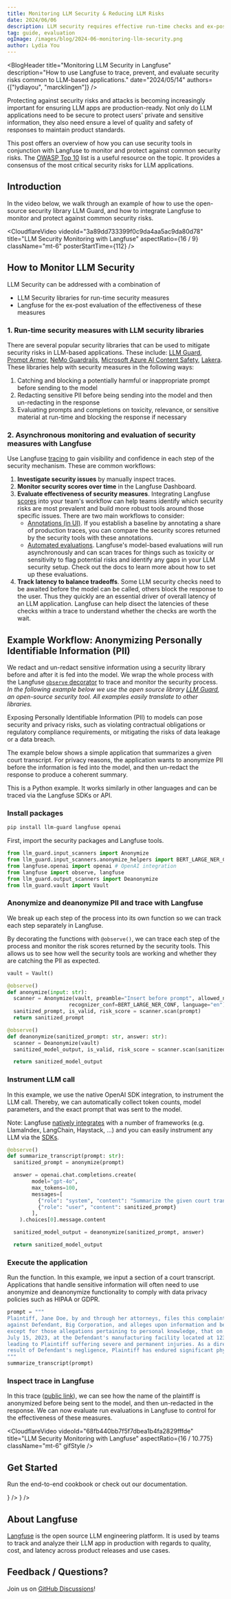 ```yaml
---
title: Monitoring LLM Security & Reducing LLM Risks
date: 2024/06/06
description: LLM security requires effective run-time checks and ex-post monitoring and evaluation. Learn how to use Langfuse together with popular security libraries to protect prevent common security risks.
tag: guide, evaluation
ogImage: /images/blog/2024-06-monitoring-llm-security.png
author: Lydia You
---
```



<BlogHeader
  title="Monitoring LLM Security in Langfuse"
  description="How to use Langfuse to trace, prevent, and evaluate security risks common to LLM-based applications."
  date="2024/05/14"
  authors={["lydiayou", "marcklingen"]}
/>

Protecting against security risks and attacks is becoming increasingly important for ensuring LLM apps are production-ready. Not only do LLM applications need to be secure to protect users' private and sensitive information, they also need ensure a level of quality and safety of responses to maintain product standards.

This post offers an overview of how you can use security tools in conjunction with Langfuse to monitor and protect against common security risks. The [OWASP Top 10](https://owasp.org/www-project-top-10-for-large-language-model-applications/) list is a useful resource on the topic. It provides a consensus of the most critical security risks for LLM applications.

## Introduction

In the video below, we walk through an example of how to use the open-source security library LLM Guard, and how to integrate Langfuse to monitor and protect against common security risks.

<CloudflareVideo
  videoId="3a89dd733399f0c9da4aa5ac9da80d78"
  title="LLM Security Monitoring with Langfuse"
  aspectRatio={16 / 9}
  className="mt-6"
  posterStartTime={112}
/>

## How to Monitor LLM Security

<Callout type="info">

LLM Security can be addressed with a combination of

- LLM Security libraries for run-time security measures
- Langfuse for the ex-post evaluation of the effectiveness of these measures

</Callout>

### 1. Run-time security measures with LLM security libraries

There are several popular security libraries that can be used to mitigate security risks in LLM-based applications. These include: [LLM Guard](https://llm-guard.com), [Prompt Armor](https://promptarmor.com), [NeMo Guardrails](https://github.com/NVIDIA/NeMo-Guardrails), [Microsoft Azure AI Content Safety](https://azure.microsoft.com/en-us/products/ai-services/ai-content-safety), [Lakera](https://www.lakera.ai). These libraries help with security measures in the following ways:

1. Catching and blocking a potentially harmful or inappropriate prompt before sending to the model
2. Redacting sensitive PII before being sending into the model and then un-redacting in the response
3. Evaluating prompts and completions on toxicity, relevance, or sensitive material at run-time and blocking the response if necessary

### 2. Asynchronous monitoring and evaluation of security measures with Langfuse

Use Langfuse [tracing](/docs/observability/overview) to gain visibility and confidence in each step of the security mechanism. These are common workflows:

1. **Investigate security issues** by manually inspect traces.
2. **Monitor security scores over time** in the Langfuse Dashboard.
3. **Evaluate effectiveness of security measures**. Integrating Langfuse [scores](/docs/evaluation/overview) into your team's workflow can help teams identify which security risks are most prevalent and build more robust tools around those specific issues. There are two main workflows to consider:
   - [Annotations (in UI)](/docs/evaluation/features/evaluation-methods/annotation). If you establish a baseline by annotating a share of production traces, you can compare the security scores returned by the security tools with these annotations.
   - [Automated evaluations](/docs/evaluation/features/evaluation-methods/llm-as-a-judge). Langfuse's model-based evaluations will run asynchronously and can scan traces for things such as toxicity or sensitivity to flag potential risks and identify any gaps in your LLM security setup. Check out the docs to learn more about how to set up these evaluations.
4. **Track latency to balance tradeoffs**. Some LLM security checks need to be awaited before the model can be called, others block the response to the user. Thus they quickly are an essential driver of overall latency of an LLM application. Langfuse can help disect the latencies of these checks within a trace to understand whether the checks are worth the wait.

## Example Workflow: Anonymizing Personally Identifiable Information (PII)

We redact and un-redact sensitive information using a security library before and after it is fed into the model. We wrap the whole process with the Langfuse [`observe` decorator](/docs/sdk/python/decorators) to trace and monitor the security process. _In the following example below we use the open source library [LLM Guard](https://llm-guard.com), an open-source security tool. All examples easily translate to other libraries._

Exposing Personally Identifiable Information (PII) to models can pose security and privacy risks, such as violating contractual obligations or regulatory compliance requirements, or mitigating the risks of data leakage or a data breach.

The example below shows a simple application that summarizes a given court transcript. For privacy reasons, the application wants to anonymize PII before the information is fed into the model, and then un-redact the response to produce a coherent summary.

<Callout>
  This is a Python example. It works similarly in other languages and can be
  traced via the Langfuse SDKs or API.
</Callout>

<Steps>

### Install packages

```bash
pip install llm-guard langfuse openai
```

First, import the security packages and Langfuse tools.

```python
from llm_guard.input_scanners import Anonymize
from llm_guard.input_scanners.anonymize_helpers import BERT_LARGE_NER_CONF
from langfuse.openai import openai # OpenAI integration
from langfuse import observe, langfuse
from llm_guard.output_scanners import Deanonymize
from llm_guard.vault import Vault
```

### Anonymize and deanonymize PII and trace with Langfuse

We break up each step of the process into its own function so we can track each step separately in Langfuse.

By decorating the functions with `@observe()`, we can trace each step of the process and monitor the risk scores returned by the security tools. This allows us to see how well the security tools are working and whether they are catching the PII as expected.

```python
vault = Vault()

@observe()
def anonymize(input: str):
  scanner = Anonymize(vault, preamble="Insert before prompt", allowed_names=["John Doe"], hidden_names=["Test LLC"],
                    recognizer_conf=BERT_LARGE_NER_CONF, language="en")
  sanitized_prompt, is_valid, risk_score = scanner.scan(prompt)
  return sanitized_prompt

@observe()
def deanonymize(sanitized_prompt: str, answer: str):
  scanner = Deanonymize(vault)
  sanitized_model_output, is_valid, risk_score = scanner.scan(sanitized_prompt, answer)

  return sanitized_model_output
```

### Instrument LLM call

In this example, we use the native OpenAI SDK integration, to instrument the LLM call. Thereby, we can automatically collect token counts, model parameters, and the exact prompt that was sent to the model.

Note: Langfuse [natively integrates](/integrations) with a number of frameworks (e.g. LlamaIndex, LangChain, Haystack, ...) and you can easily instrument any LLM via the [SDKs](/docs/observability/sdk/overview).

```python
@observe()
def summarize_transcript(prompt: str):
  sanitized_prompt = anonymize(prompt)

  answer = openai.chat.completions.create(
        model="gpt-4o",
        max_tokens=100,
        messages=[
          {"role": "system", "content": "Summarize the given court transcript."},
          {"role": "user", "content": sanitized_prompt}
        ],
    ).choices[0].message.content

  sanitized_model_output = deanonymize(sanitized_prompt, answer)

  return sanitized_model_output
```

### Execute the application

Run the function. In this example, we input a section of a court transcript. Applications that handle sensitive information will often need to use anonymize and deanonymize functionality to comply with data privacy policies such as HIPAA or GDPR.

```python
prompt = """
Plaintiff, Jane Doe, by and through her attorneys, files this complaint
against Defendant, Big Corporation, and alleges upon information and belief,
except for those allegations pertaining to personal knowledge, that on or about
July 15, 2023, at the Defendant's manufacturing facility located at 123 Industrial Way, Springfield, Illinois, Defendant negligently failed to maintain safe working conditions,
leading to Plaintiff suffering severe and permanent injuries. As a direct and proximate
result of Defendant's negligence, Plaintiff has endured significant physical pain, emotional distress, and financial hardship due to medical expenses and loss of income. Plaintiff seeks compensatory damages, punitive damages, and any other relief the Court deems just and proper.
"""
summarize_transcript(prompt)
```

### Inspect trace in Langfuse

In this trace ([public link](https://cloud.langfuse.com/project/cloramnkj0002jz088vzn1ja4/traces/43213866-3038-4706-ae3a-d39e9df459a2)), we can see how the name of the plaintiff is anonymized before being sent to the model, and then un-redacted in the response. We can now evaluate run evaluations in Langfuse to control for the effectiveness of these measures.

<CloudflareVideo
  videoId="68fb440bb7f5f7dbea1b4fa2829fffde"
  title="LLM Security Monitoring with Langfuse"
  aspectRatio={16 / 10.775}
  className="mt-6"
  gifStyle
/>

</Steps>

## Get Started

Run the end-to-end cookbook or check out our documentation.


<Cards num={2}>
  <Card
    title="End-to-end cookbook"
    href="/docs/security/example-python"
    icon={<FileCode />}
  />
  <Card
    title="Documentation"
    href="/docs/security/overview"
    icon={<BookOpen />}
  />
</Cards>

## About Langfuse

[Langfuse](/docs) is the open source LLM engineering platform. It is used by teams to track and analyze their LLM app in production with regards to quality, cost, and latency across product releases and use cases.

## Feedback / Questions?

Join us on [GitHub Discussions](/gh-discussions)!
